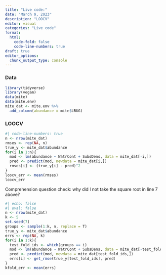 ```yaml
---
title: "Live code:"
date: "March 9, 2023"
description: "LOOCV"
editor: visual
categories: "Live code"
format:
  html: 
    code-fold: false
    code-line-numbers: true
draft: true
editor_options: 
  chunk_output_type: console
---
```


### Data

```r
library(tidyverse)
library(vegan)
data(mite)
data(mite.env)
mite_dat <- mite.env %>%
  add_column(abundance = mite$LRUG)
```

### LOOCV

```r
#| code-line-numbers: true
n <- nrow(mite_dat)
rmses <- rep(NA, n)
true_y <- mite_dat$abundance
for(i in 1:n){
  mod <- lm(abundance ~ WatrCont + SubsDens, data = mite_dat[-i,])
  pred <- predict(mod, newdata = mite_dat[i,])
  rmses[i] <- (true_y[i] - pred)^2
}
loocv_err <- mean(rmses)
loocv_err
```

Comprehension question check: why did I not take the square root in line 7 above?


```r
#| echo: false
#| eval: false
n <- nrow(mite_dat)
k <- 5
set.seed(7)
groups <- sample(1:k, n, replace = T)
true_y <- mite_dat$abundance
errs <- rep(NA, k)
for(i in 1:k){
  test_fold_ids <- which(groups == i)
  mod <- lm(abundance ~ WatrCont + SubsDens, data = mite_dat[-test_fold_ids,])
  pred <- predict(mod, newdata = mite_dat[test_fold_ids,])
  errs[i] <- get_rmse(true_y[test_fold_ids], pred) 
}
kfold_err <- mean(errs)
```
